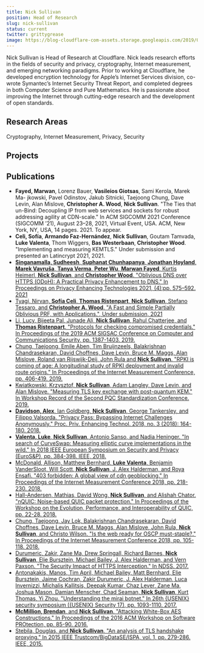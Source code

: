 ```yaml
---
title: Nick Sullivan
position: Head of Research
slug: nick-sullivan
status: current
twitter: grittygrease
image: https://blog-cloudflare-com-assets.storage.googleapis.com/2019/09/BJ4NgXVj_400x400.jpg
---
```


<ProfileHeader slug={frontMatter.slug} />

Nick Sullivan is Head of Research at Cloudflare. Nick leads research efforts in the fields of security and privacy, cryptography, Internet measurement, and emerging networking paradigms. Prior to working at Cloudflare, he developed encryption technology for Apple’s Internet Services division, co-wrote Symantec’s Internet Security Threat Report, and completed degrees in both Computer Science and Pure Mathematics. He is passionate about improving the Internet through cutting-edge research and the development of open standards.

## Research Areas 
Cryptography, Internet Measurement, Privacy, Security

## Projects 


## Publications
* **Fayed, Marwan**, Lorenz Bauer, **Vasileios Giotsas**, Sami Kerola, Marek Ma- jkowski, Pavel Odinstov, Jakub Sitnicki, Taejoong Chung, Dave Levin, Alan Mislove, **Christopher A. Wood**, **Nick Sullivan**. "The Ties that un-Bind: Decoupling IP from web services and sockets for robust addressing agility at CDN-scale." In ACM SIGCOMM 2021 Conference (SIGCOMM ’21), August 23–28, 2021, Virtual Event, USA. ACM, New York, NY, USA, 14 pages. 2021. To appear.
* **Celi, Sofía**, **Armando Faz-Hernández**, **Nick Sullivan**, Goutam Tamvada, **Luke Valenta**, Thom Wiggers, **Bas Westerbaan**, **Christopher Wood**. "Implementing and measuring KEMTLS." Under submission and presented an Latincrypt 2021, 2021.
* [**Singanamalla, Sudheesh**, **Suphanat Chunhapanya**, **Jonathan Hoyland**, **Marek Vavruša**, **Tanya Verma**, **Peter Wu**, **Marwan Fayed**, Kurtis Heimerl, **Nick Sullivan**, and **Christopher Wood**. "Oblivious DNS over HTTPS (ODoH): A Practical Privacy Enhancement to DNS." In Proceedings on Privacy Enhancing Technologies 2021, (4):pp. 575–592. 2021](https://www.petsymposium.org/2021/files/papers/issue4/popets-2021-0085.pdf)
* [Tyagi, Nirvan, **Sofía Celi**, **Thomas Ristenpart**, **Nick Sullivan**, Stefano Tessaro, and **Christopher A. Wood**. "A Fast and Simple Partially Oblivious PRF, with Applications.", Under submission, 2021](https://eprint.iacr.org/2021/864.pdf)
* [Li, Lucy, Bijeeta Pal, Junade Ali, **Nick Sullivan**, Rahul Chatterjee, and **Thomas Ristenpart**. "Protocols for checking compromised credentials." In Proceedings of the 2019 ACM SIGSAC Conference on Computer and Communications Security, pp. 1387-1403. 2019.](https://dl.acm.org/doi/pdf/10.1145/3319535.3354229)
* [Chung, Taejoong, Emile Aben, Tim Bruijnzeels, Balakrishnan Chandrasekaran, David Choffnes, Dave Levin, Bruce M. Maggs, Alan Mislove, Roland van Rijswijk-Deij, John Rula and **Nick Sullivan**. "RPKI is coming of age: A longitudinal study of RPKI deployment and invalid route origins." In Proceedings of the Internet Measurement Conference, pp. 406-419. 2019.](https://dl.acm.org/doi/pdf/10.1145/3355369.3355596)
* [Kwiatkowski, Krzysztof, **Nick Sullivan**, Adam Langley, Dave Levin, and Alan Mislove. "Measuring TLS key exchange with post-quantum KEM." In Workshop Record of the Second PQC Standardization Conference. 2019.](https://www.cs.umd.edu/~dml/papers/pqc_nist19.pdf)
* [**Davidson, Alex**, Ian Goldberg, **Nick Sullivan**, George Tankersley, and Filippo Valsorda. "Privacy Pass: Bypassing Internet Challenges Anonymously." Proc. Priv. Enhancing Technol. 2018, no. 3 (2018): 164-180. 2018.](https://www.petsymposium.org/2018/files/papers/issue3/popets-2018-0026.pdf)
* [**Valenta, Luke**, **Nick Sullivan**, Antonio Sanso, and Nadia Heninger. "In search of CurveSwap: Measuring elliptic curve implementations in the wild." In 2018 IEEE European Symposium on Security and Privacy (EuroS&P), pp. 384-398. IEEE, 2018.](https://eprint.iacr.org/2018/298.pdf)
* [McDonald, Allison, Matthew Bernhard, **Luke Valenta**, Benjamin VanderSloot, Will Scott, **Nick Sullivan**, J. Alex Halderman, and Roya Ensafi. "403 forbidden: A global view of cdn geoblocking." In Proceedings of the Internet Measurement Conference 2018, pp. 218-230. 2018.](https://conferences.sigcomm.org/imc/2018/papers/imc18-final127.pdf)
* [Hall-Andersen, Mathias, David Wong, **Nick Sullivan**, and Alishah Chator. "nQUIC: Noise-based QUIC packet protection." In Proceedings of the Workshop on the Evolution, Performance, and Interoperability of QUIC, pp. 22-28. 2018.](https://eprint.iacr.org/2019/028.pdf)
* [Chung, Taejoong, Jay Lok, Balakrishnan Chandrasekaran, David Choffnes, Dave Levin, Bruce M. Maggs, Alan Mislove, John Rula, **Nick Sullivan**, and Christo Wilson. "Is the web ready for OSCP must-staple?." In Proceedings of the Internet Measurement Conference 2018, pp. 105-118. 2018.](https://dl.acm.org/doi/abs/10.1145/3278532.3278543)
* [Durumeric, Zakir, Zane Ma, Drew Springall, Richard Barnes, **Nick Sullivan**, Elie Bursztein, Michael Bailey, J. Alex Halderman, and Vern Paxson. "The Security Impact of HTTPS Interception." In NDSS. 2017.](https://www.ndss-symposium.org/wp-content/uploads/2017/09/ndss2017_04A-4_Durumeric_paper_0.pdf)
* [Antonakakis, Manos, Tim April, Michael Bailey, Matt Bernhard, Elie Bursztein, Jaime Cochran, Zakir Durumeric, J. Alex Halderman, Luca Invernizzi, Michalis Kallitsis, Deepak Kumar, Chaz Lever, Zane Ma, Joshua Mason, Damian Menscher, Chad Seaman, **Nick Sullivan**, Kurt Thomas, Yi Zhou. "Understanding the mirai botnet." In 26th {USENIX} security symposium ({USENIX} Security 17), pp. 1093-1110. 2017.](https://www.usenix.org/system/files/conference/usenixsecurity17/sec17-antonakakis.pdf)
* [**McMillion, Brendan**, and **Nick Sullivan**. "Attacking White-Box AES Constructions." In Proceedings of the 2016 ACM Workshop on Software PROtection, pp. 85-90. 2016.](http://library.usc.edu.ph/ACM/SIGSAC%202017/spro/p85.pdf)
* [Stebila, Douglas, and **Nick Sullivan**. "An analysis of TLS handshake proxying." In 2015 IEEE Trustcom/BigDataSE/ISPA, vol. 1, pp. 279-286. IEEE, 2015.](https://ieeexplore.ieee.org/abstract/document/7345293/)

